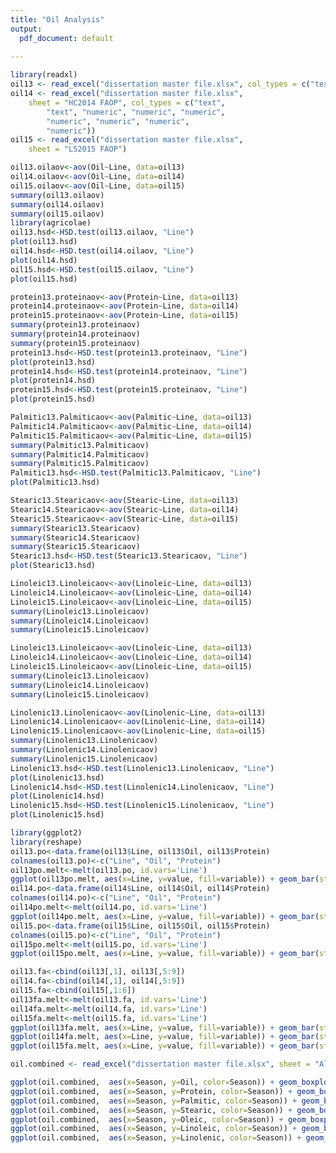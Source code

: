 ```yaml
---
title: "Oil Analysis"
output:
  pdf_document: default
  
---
```


```r
library(readxl)
oil13 <- read_excel("dissertation master file.xlsx", col_types = c("text", "text", "numeric", "numeric", "numeric", "numeric", "numeric", "numeric", "numeric"))
oil14 <- read_excel("dissertation master file.xlsx", 
    sheet = "HC2014 FAOP", col_types = c("text", 
        "text", "numeric", "numeric", "numeric", 
        "numeric", "numeric", "numeric", 
        "numeric"))
oil15 <- read_excel("dissertation master file.xlsx", 
    sheet = "LS2015 FAOP")
```

```r
oil13.oilaov<-aov(Oil~Line, data=oil13)
oil14.oilaov<-aov(Oil~Line, data=oil14)
oil15.oilaov<-aov(Oil~Line, data=oil15)
summary(oil13.oilaov)
summary(oil14.oilaov)
summary(oil15.oilaov)
library(agricolae)
oil13.hsd<-HSD.test(oil13.oilaov, "Line")
plot(oil13.hsd)
oil14.hsd<-HSD.test(oil14.oilaov, "Line")
plot(oil14.hsd)
oil15.hsd<-HSD.test(oil15.oilaov, "Line")
plot(oil15.hsd)
```

```r
protein13.proteinaov<-aov(Protein~Line, data=oil13)
protein14.proteinaov<-aov(Protein~Line, data=oil14)
protein15.proteinaov<-aov(Protein~Line, data=oil15)
summary(protein13.proteinaov)
summary(protein14.proteinaov)
summary(protein15.proteinaov)
protein13.hsd<-HSD.test(protein13.proteinaov, "Line")
plot(protein13.hsd)
protein14.hsd<-HSD.test(protein14.proteinaov, "Line")
plot(protein14.hsd)
protein15.hsd<-HSD.test(protein15.proteinaov, "Line")
plot(protein15.hsd)
```

```r
Palmitic13.Palmiticaov<-aov(Palmitic~Line, data=oil13)
Palmitic14.Palmiticaov<-aov(Palmitic~Line, data=oil14)
Palmitic15.Palmiticaov<-aov(Palmitic~Line, data=oil15)
summary(Palmitic13.Palmiticaov)
summary(Palmitic14.Palmiticaov)
summary(Palmitic15.Palmiticaov)
Palmitic13.hsd<-HSD.test(Palmitic13.Palmiticaov, "Line")
plot(Palmitic13.hsd)
```

```r
Stearic13.Stearicaov<-aov(Stearic~Line, data=oil13)
Stearic14.Stearicaov<-aov(Stearic~Line, data=oil14)
Stearic15.Stearicaov<-aov(Stearic~Line, data=oil15)
summary(Stearic13.Stearicaov)
summary(Stearic14.Stearicaov)
summary(Stearic15.Stearicaov)
Stearic13.hsd<-HSD.test(Stearic13.Stearicaov, "Line")
plot(Stearic13.hsd)
```

```r
Linoleic13.Linoleicaov<-aov(Linoleic~Line, data=oil13)
Linoleic14.Linoleicaov<-aov(Linoleic~Line, data=oil14)
Linoleic15.Linoleicaov<-aov(Linoleic~Line, data=oil15)
summary(Linoleic13.Linoleicaov)
summary(Linoleic14.Linoleicaov)
summary(Linoleic15.Linoleicaov)
```

```r
Linoleic13.Linoleicaov<-aov(Linoleic~Line, data=oil13)
Linoleic14.Linoleicaov<-aov(Linoleic~Line, data=oil14)
Linoleic15.Linoleicaov<-aov(Linoleic~Line, data=oil15)
summary(Linoleic13.Linoleicaov)
summary(Linoleic14.Linoleicaov)
summary(Linoleic15.Linoleicaov)
```

```r
Linolenic13.Linolenicaov<-aov(Linolenic~Line, data=oil13)
Linolenic14.Linolenicaov<-aov(Linolenic~Line, data=oil14)
Linolenic15.Linolenicaov<-aov(Linolenic~Line, data=oil15)
summary(Linolenic13.Linolenicaov)
summary(Linolenic14.Linolenicaov)
summary(Linolenic15.Linolenicaov)
Linolenic13.hsd<-HSD.test(Linolenic13.Linolenicaov, "Line")
plot(Linolenic13.hsd)
Linolenic14.hsd<-HSD.test(Linolenic14.Linolenicaov, "Line")
plot(Linolenic14.hsd)
Linolenic15.hsd<-HSD.test(Linolenic15.Linolenicaov, "Line")
plot(Linolenic15.hsd)
```

```r
library(ggplot2)
library(reshape)
oil13.po<-data.frame(oil13$Line, oil13$Oil, oil13$Protein)
colnames(oil13.po)<-c("Line", "Oil", "Protein")
oil13po.melt<-melt(oil13.po, id.vars='Line')
ggplot(oil13po.melt, aes(x=Line, y=value, fill=variable)) + geom_bar(stat='identity', position='dodge')+ theme(axis.text.x = element_text(angle = 90, vjust = 0.5, hjust=1))
oil14.po<-data.frame(oil14$Line, oil14$Oil, oil14$Protein)
colnames(oil14.po)<-c("Line", "Oil", "Protein")
oil14po.melt<-melt(oil14.po, id.vars='Line')
ggplot(oil14po.melt, aes(x=Line, y=value, fill=variable)) + geom_bar(stat='identity', position='dodge')+ theme(axis.text.x = element_text(angle = 90, vjust = 0.5, hjust=1))
oil15.po<-data.frame(oil15$Line, oil15$Oil, oil15$Protein)
colnames(oil15.po)<-c("Line", "Oil", "Protein")
oil15po.melt<-melt(oil15.po, id.vars='Line')
ggplot(oil15po.melt, aes(x=Line, y=value, fill=variable)) + geom_bar(stat='identity', position='dodge')+ theme(axis.text.x = element_text(angle = 90, vjust = 0.5, hjust=1))
```

```r
oil13.fa<-cbind(oil13[,1], oil13[,5:9])
oil14.fa<-cbind(oil14[,1], oil14[,5:9])
oil15.fa<-cbind(oil15[,1:6])
oil13fa.melt<-melt(oil13.fa, id.vars='Line')
oil14fa.melt<-melt(oil14.fa, id.vars='Line')
oil15fa.melt<-melt(oil15.fa, id.vars='Line')
ggplot(oil13fa.melt, aes(x=Line, y=value, fill=variable)) + geom_bar(stat='identity', position='dodge')+ theme(axis.text.x = element_text(angle = 90, vjust = 0.5, hjust=1))
ggplot(oil14fa.melt, aes(x=Line, y=value, fill=variable)) + geom_bar(stat='identity', position='dodge')+ theme(axis.text.x = element_text(angle = 90, vjust = 0.5, hjust=1))
ggplot(oil15fa.melt, aes(x=Line, y=value, fill=variable)) + geom_bar(stat='identity', position='dodge')+ theme(axis.text.x = element_text(angle = 90, vjust = 0.5, hjust=1))
```

```r
oil.combined <- read_excel("dissertation master file.xlsx", sheet = "All Oil", col_types = c("text", "text", "numeric", "numeric", "numeric", "numeric", "numeric", "numeric", "numeric"))
```

```r
ggplot(oil.combined,  aes(x=Season, y=Oil, color=Season)) + geom_boxplot()
ggplot(oil.combined,  aes(x=Season, y=Protein, color=Season)) + geom_boxplot()
ggplot(oil.combined,  aes(x=Season, y=Palmitic, color=Season)) + geom_boxplot()
ggplot(oil.combined,  aes(x=Season, y=Stearic, color=Season)) + geom_boxplot()
ggplot(oil.combined,  aes(x=Season, y=Oleic, color=Season)) + geom_boxplot()
ggplot(oil.combined,  aes(x=Season, y=Linoleic, color=Season)) + geom_boxplot()
ggplot(oil.combined,  aes(x=Season, y=Linolenic, color=Season)) + geom_boxplot()
```

